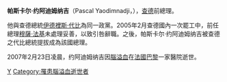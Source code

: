 '''帕斯卡尔·约阿迪姆纳吉'''（Pascal Yaodimnadji，{{bd|1950年||2007年|2月23日|catIdx=Y}}），[[查德|查德]]前總理。

他與查德總統[[伊德裡斯·代比|伊德裡斯·代比]]為同一政黨。2005年2月查德國內一次罷工中，前任總理[[穆薩·法基|穆薩·法基]]未處理妥善，以致引咎辭職。之後，帕斯卡尔·约阿迪姆纳吉被查德之代比總統提拔成為該國總理。

2007年2月23日凌晨，约阿迪姆纳吉因[[腦溢血|腦溢血]]在[[法國|法國]][[巴黎|巴黎]]一家醫院逝世。

[[Category:乍得总理|Y]]
[[Category:罹患腦溢血逝世者|Category:罹患腦溢血逝世者]]